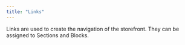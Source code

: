 ```yaml
---
title: "Links"
---
```


Links are used to create the navigation of the storefront. They can be assigned to Sections and Blocks.

